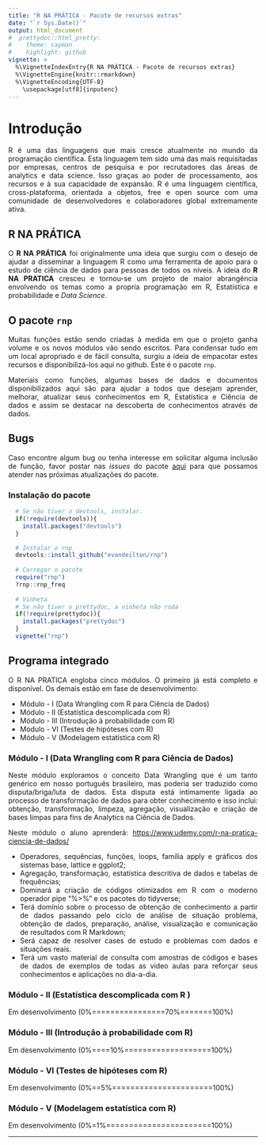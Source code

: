 ---
title: "R NA PRÁTICA - Pacote de recursos extras"
date: "`r Sys.Date()`"
output: html_document
#  prettydoc::html_pretty:
#    theme: cayman
#    highlight: github
vignette: >
  %\VignetteIndexEntry{R NA PRÁTICA - Pacote de recursos extras}
  %\VignetteEngine{knitr::rmarkdown}
  %\VignetteEncoding{UTF-8}
    \usepackage[utf8]{inputenc}
---

<style> 
  body{text-align: justify}
</style>

# Introdução

R é uma das linguagens que mais cresce atualmente no mundo da programação científica. Esta linguagem tem sido uma das mais requisitadas por empresas, centros de pesquisa e por recrutadores das áreas de analytics e data science. Isso graças ao poder de processamento, aos recursos e à sua capacidade de expansão. R é uma linguagem científica, cross-plataforma, orientada a objetos, free e open source com uma comunidade de desenvolvedores e colaboradores global extremamente ativa.

## R NA PRÁTICA

O **R NA PRÁTICA** foi originalmente uma ideia que surgiu com o desejo de ajudar a disseminar  a linguagem R como uma ferramenta de apoio para o estudo de ciência de dados para pessoas de todos os níveis. A ideia do **R NA PRATICA** cresceu e tornou-se um projeto de maior abrangência envolvendo os temas como a propría programação em R, Estatística e probabilidade e _Data Science_.

## O pacote `rnp`

Muitas funções estão sendo criadas à medida em que o projeto ganha volume e os novos módulos vão sendo escritos. Para condensar tudo em um local apropriado e de fácil consulta, surgiu a ideia de empacotar estes recursos e disponibilizá-los aqui no github. Este é o pacote `rnp`.

Materiais como funções, algumas bases de dados e documentos disponibilizados aqui são para ajudar a todos que desejam aprender, melhorar, atualizar seus conhecimentos em R, Estatística e Ciência de dados e assim se destacar na descoberta de conhecimentos através de dados. 

## Bugs

Caso encontre algum bug ou tenha interesse em solicitar alguma inclusão de função, favor postar nas _issues_ do pacote [aqui](https://github.com/evandeilton/rnp/issues) para que possamos atender nas próximas atualizações do pacote.

### Instalação do pacote

```{r, eval=FALSE, echo=TRUE}
  # Se não tiver o devtools, instalar.
  if(!require(devtools)){
    install.packages("devtools")
  }

  # Instalar o rnp
  devtools::install_github("evandeilton/rnp")
  
  # Carregar o pacote
  require("rnp")
  ?rnp::rnp_freq
  
  # Vinheta
  # Se não tiver o prettydoc, a vinheta não roda
  if(!require(prettydoc)){
    install.packages("prettydoc")
  }
  vignette("rnp")
```

## Programa integrado

O R NA PRATICA engloba cinco módulos. O primeiro já está completo e disponível. Os demais estão em fase de desenvolvimento:
 
  * Módulo - I   (Data Wrangling com R para Ciência de Dados)
  * Módulo - II  (Estatística descomplicada com R)
  * Módulo - III (Introdução à probabilidade com R)
  * Módulo - VI  (Testes de hipóteses com R)
  * Módulo - V   (Modelagem estatística com R)

### Módulo - I (Data Wrangling com R para Ciência de Dados)

Neste módulo exploramos o conceito Data Wrangling que é um tanto genérico em nosso português brasileiro, mas poderia ser traduzido como disputa/briga/luta de dados. Esta disputa está intimamente ligada ao processo de transformação de dados para obter conhecimento e isso inclui: obtenção, transformação, limpeza, agregação, visualização e criação de bases limpas para fins de Analytics na Ciência de Dados.

Neste módulo o aluno aprenderá:
<https://www.udemy.com/r-na-pratica-ciencia-de-dados/>

  * Operadores, sequências, funções, loops, família apply e gráficos dos sistemas base, lattice e ggplot2;   
  * Agregação, transformação, estatística descritiva de dados e tabelas de frequências;   
  * Dominará a criação de códigos otimizados em R com o moderno operador pipe "%>%" e os pacotes do tidyverse;   
  * Terá domínio sobre o processo de obtenção de conhecimento a partir de dados passando pelo ciclo de análise de situação problema, obtenção de dados, preparação, análise, visualização e comunicação de resultados com R Markdown;   
  * Será capaz de resolver cases de estudo e problemas com dados e situações reais.
  * Terá um vasto material de consulta com amostras de códigos e bases de dados de exemplos de todas as video aulas para reforçar seus conhecimentos e aplicações no dia-a-dia.

### Módulo - II (Estatística descomplicada com R )

Em desenvolvimento (0%================70%=======100%)

### Módulo - III (Introdução à probabilidade com R)

Em desenvolvimento (0%====10%===================100%)

### Módulo - VI  (Testes de hipóteses com R)

Em desenvolvimento (0%==5%======================100%)

### Módulo - V   (Modelagem estatística com R)

Em desenvolvimento (0%=1%=======================100%)

---

